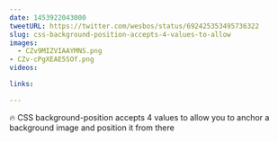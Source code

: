 ```yaml
---
date: 1453922043000
tweetURL: https://twitter.com/wesbos/status/692425353495736322
slug: css-background-position-accepts-4-values-to-allow
images:
  - CZv9MIZVIAAYMNS.png
- CZv-cPgXEAE5SOf.png
videos:

links:

---
```

🔥 CSS background-position accepts 4 values to allow you to anchor a background image and position it from there
